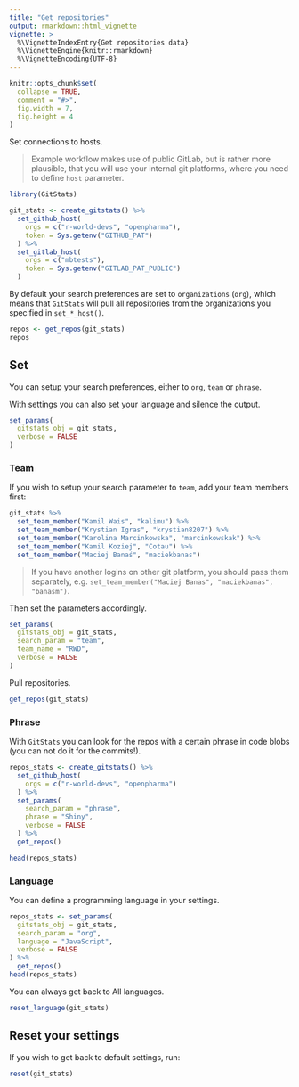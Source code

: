 ```yaml
---
title: "Get repositories"
output: rmarkdown::html_vignette
vignette: >
  %\VignetteIndexEntry{Get repositories data}
  %\VignetteEngine{knitr::rmarkdown}
  %\VignetteEncoding{UTF-8}
---
```


```r
knitr::opts_chunk$set(
  collapse = TRUE,
  comment = "#>",
  fig.width = 7,
  fig.height = 4
)
```

Set connections to hosts.

> Example workflow makes use of public GitLab, but is rather more plausible, that you will use your internal git platforms, where you need to define `host` parameter.

```r
library(GitStats)

git_stats <- create_gitstats() %>%
  set_github_host(
    orgs = c("r-world-devs", "openpharma"),
    token = Sys.getenv("GITHUB_PAT")
  ) %>%
  set_gitlab_host(
    orgs = c("mbtests"),
    token = Sys.getenv("GITLAB_PAT_PUBLIC")
  )
```

By default your search preferences are set to `organizations` (`org`), which means that `GitStats` will pull all repositories from the organizations you specified in `set_*_host()`.

```r
repos <- get_repos(git_stats)
repos
```

## Set

You can setup your search preferences, either to `org`, `team` or `phrase`. 

With settings you can also set your language and silence the output.

```r
set_params(
  gitstats_obj = git_stats,
  verbose = FALSE
)
```

### Team

If you wish to setup your search parameter to `team`, add your team members first:

```r
git_stats %>%
  set_team_member("Kamil Wais", "kalimu") %>%
  set_team_member("Krystian Igras", "krystian8207") %>%
  set_team_member("Karolina Marcinkowska", "marcinkowskak") %>%
  set_team_member("Kamil Koziej", "Cotau") %>%
  set_team_member("Maciej Banaś", "maciekbanas")
```

> If you have another logins on other git platform, you should pass them separately, e.g. `set_team_member("Maciej Banas", "maciekbanas", "banasm")`.

Then set the parameters accordingly.

```r
set_params(
  gitstats_obj = git_stats,
  search_param = "team",
  team_name = "RWD",
  verbose = FALSE
) 
```

Pull repositories.

```r
get_repos(git_stats)
```

### Phrase

With `GitStats` you can look for the repos with a certain phrase in code blobs (you can not do it for the commits!).

```r
repos_stats <- create_gitstats() %>%
  set_github_host(
    orgs = c("r-world-devs", "openpharma")
  ) %>% 
  set_params(
    search_param = "phrase",
    phrase = "Shiny",
    verbose = FALSE
  ) %>% 
  get_repos()

head(repos_stats)
```

### Language

You can define a programming language in your settings.

```r
repos_stats <- set_params(
  gitstats_obj = git_stats,
  search_param = "org",
  language = "JavaScript",
  verbose = FALSE
) %>% 
  get_repos() 
head(repos_stats)
```

You can always get back to All languages.

```r
reset_language(git_stats)
```

## Reset your settings

If you wish to get back to default settings, run:

```r
reset(git_stats)
```
